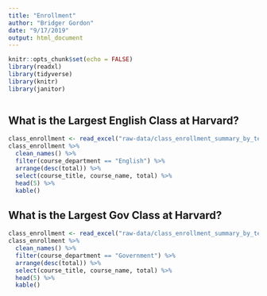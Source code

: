```yaml
---
title: "Enrollment"
author: "Bridger Gordon"
date: "9/17/2019"
output: html_document
---
```


```r
knitr::opts_chunk$set(echo = FALSE)
library(readxl)
library(tidyverse)
library(knitr)
library(janitor)



```

## What is the Largest English Class at Harvard?

```r
class_enrollment <- read_excel("raw-data/class_enrollment_summary_by_term_9.24.19.xlsx", skip = 3)
class_enrollment %>%
  clean_names() %>%
  filter(course_department == "English") %>%
  arrange(desc(total)) %>%
  select(course_title, course_name, total) %>%
  head(5) %>%
  kable()

```

## What is the Largest Gov Class at Harvard?

```r
class_enrollment <- read_excel("raw-data/class_enrollment_summary_by_term_9.24.19.xlsx", skip = 3)
class_enrollment %>%
  clean_names() %>%
  filter(course_department == "Government") %>%
  arrange(desc(total)) %>%
  select(course_title, course_name, total) %>%
  head(5) %>%
  kable()

```
